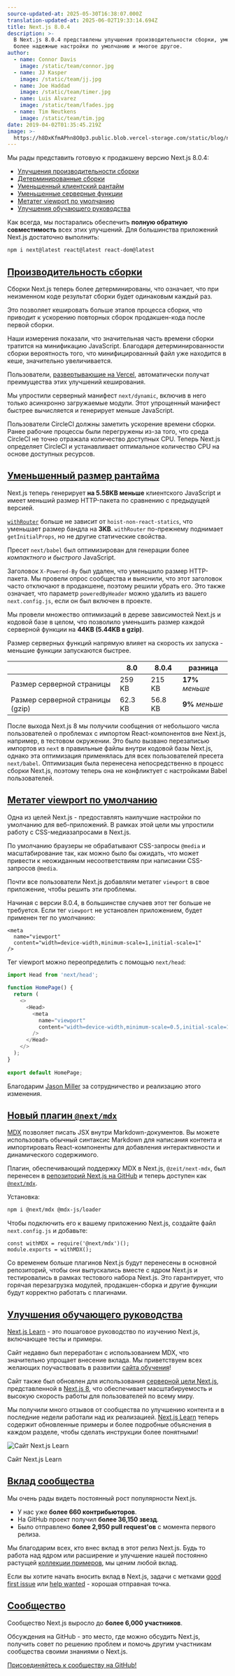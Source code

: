 ```yaml
---
source-updated-at: 2025-05-30T16:38:07.000Z
translation-updated-at: 2025-06-02T19:33:14.694Z
title: Next.js 8.0.4
description: >-
  В Next.js 8.0.4 представлены улучшения производительности сборки, уменьшение размера бандлов,
  более надежные настройки по умолчанию и многое другое.
author:
  - name: Connor Davis
    image: /static/team/connor.jpg
  - name: JJ Kasper
    image: /static/team/jj.jpg
  - name: Joe Haddad
    image: /static/team/timer.jpg
  - name: Luis Alvarez
    image: /static/team/lfades.jpg
  - name: Tim Neutkens
    image: /static/team/tim.jpg
date: 2019-04-02T01:35:45.219Z
image: >-
  https://h8DxKfmAPhn8O0p3.public.blob.vercel-storage.com/static/blog/next-8-0-4/twitter-card.png
---
```


Мы рады представить готовую к продакшену версию Next.js 8.0.4:

*   [Улучшения производительности сборки](#build-performance)
*   [Детерминированные сборки](#build-performance)
*   [Уменьшенный клиентский рантайм](#smaller-runtime-footprint)
*   [Уменьшенные серверные функции](#smaller-runtime-footprint)
*   [Метатег viewport по умолчанию](#default-viewport-meta-tag)
*   [Улучшения обучающего руководства](#learning-guide-improvements)

Как всегда, мы постарались обеспечить **полную обратную совместимость** всех этих улучшений. Для большинства приложений Next.js достаточно выполнить:

```bash filename="Терминал"
npm i next@latest react@latest react-dom@latest
```

[Производительность сборки](#build-performance)
---------------------------------------

Сборки Next.js теперь более детерминированы, что означает, что при неизменном коде результат сборки будет одинаковым каждый раз.

Это позволяет кешировать больше этапов процесса сборки, что приводит к ускорению повторных сборок продакшен-кода после первой сборки.

Наши измерения показали, что значительная часть времени сборки тратится на минификацию JavaScript. Благодаря детерминированности сборки вероятность того, что минифицированный файл уже находится в кеше, значительно увеличивается.

Пользователи, [развертывающие на Vercel](https://vercel.com/guides/deploying-nextjs-with-vercel), автоматически получат преимущества этих улучшений кеширования.

Мы упростили серверный манифест `next/dynamic`, включив в него только асинхронно загружаемые модули. Этот упрощенный манифест быстрее вычисляется и генерирует меньше JavaScript.

Пользователи CircleCI должны заметить ускорение времени сборки. Ранее рабочие процессы были перегружены из-за того, что среда CircleCI не точно отражала количество доступных CPU. Теперь Next.js определяет CircleCI и устанавливает оптимальное количество CPU на основе доступных ресурсов.

[Уменьшенный размер рантайма](#smaller-runtime-footprint)
-------------------------------------------------------

Next.js теперь генерирует **на 5.58KB меньше** клиентского JavaScript и имеет меньший размер HTTP-пакета по сравнению с предыдущей версией.

[`withRouter`](/docs#using-a-higher-order-component) больше не зависит от `hoist-non-react-statics`, что уменьшает размер бандла на **3KB**. `withRouter` по-прежнему поднимает `getInitialProps`, но не другие статические свойства.

Пресет `next/babel` был оптимизирован для генерации более _компактного_ и _быстрого_ JavaScript.

Заголовок `X-Powered-By` был удален, что уменьшило размер HTTP-пакета. Мы провели опрос сообщества и выяснили, что этот заголовок часто отключают в продакшене, поэтому решили убрать его. Это также означает, что параметр `poweredByHeader` можно удалить из вашего `next.config.js`, если он был включен в проекте.

Мы провели множество оптимизаций в дереве зависимостей Next.js и кодовой базе в целом, что позволило уменьшить размер каждой серверной функции на **44KB (5.44KB в gzip)**.

Размер серверных функций напрямую влияет на скорость их запуска - меньшие функции запускаются быстрее.

|  | 8.0 | 8.0.4 | разница |
| --- | --- | --- | --- |
| Размер серверной страницы | 259 KB | 215 KB | **17%** _меньше_ |
| Размер серверной страницы (gzip) | 62.3 KB | 56.8 KB | **9%** _меньше_ |

После выхода Next.js 8 мы получили сообщения от небольшого числа пользователей о проблемах с импортом React-компонентов вне Next.js, например, в тестовом окружении. Это было вызвано перезаписью импортов из `next` в правильные файлы внутри кодовой базы Next.js, однако эта оптимизация применялась для всех пользователей пресета `next/babel`. Оптимизация была перенесена непосредственно в процесс сборки Next.js, поэтому теперь она не конфликтует с настройками Babel пользователей.

[Метатег viewport по умолчанию](#default-viewport-meta-tag)
-------------------------------------------------------

Одна из целей Next.js - предоставлять наилучшие настройки по умолчанию для веб-приложений. В рамках этой цели мы упростили работу с CSS-медиазапросами в Next.js.

По умолчанию браузеры не обрабатывают CSS-запросы `@media` и масштабирование так, как можно было бы ожидать, что может привести к неожиданным несоответствиям при написании CSS-запросов `@media`.

Почти все пользователи Next.js добавляли метатег `viewport` в свое приложение, чтобы решить эти проблемы.

Начиная с версии 8.0.4, в большинстве случаев этот тег больше не требуется. Если тег `viewport` не установлен приложением, будет применен тег по умолчанию:

```
<meta
  name="viewport"
  content="width=device-width,minimum-scale=1,initial-scale=1"
/>
```

Тег viewport можно переопределить с помощью `next/head`:

```js filename="pages/index.js"
import Head from 'next/head';
 
function HomePage() {
  return (
    <>
      <Head>
        <meta
          name="viewport"
          content="width=device-width,minimum-scale=0.5,initial-scale=1"
        />
      </Head>
    </>
  );
}
 
export default HomePage;
```

Благодарим [Jason Miller](https://twitter.com/_developit) за сотрудничество и реализацию этого изменения.

[Новый плагин `@next/mdx`](#new-nextmdx-plugin)
---------------------------------------------

[MDX](https://mdxjs.com/) позволяет писать JSX внутри Markdown-документов. Вы можете использовать обычный синтаксис Markdown для написания контента и импортировать React-компоненты для добавления интерактивности и динамического содержимого.

Плагин, обеспечивающий поддержку MDX в Next.js, `@zeit/next-mdx`, был перенесен в [репозиторий Next.js на GitHub](https://github.com/vercel/next.js/tree/canary/packages/next-mdx) и теперь доступен как [`@next/mdx`](https://www.npmjs.com/package/@next/mdx).

Установка:

```bash filename="Терминал"
npm i @next/mdx @mdx-js/loader
```

Чтобы подключить его к вашему приложению Next.js, создайте файл `next.config.js` и добавьте:

```
const withMDX = require('@next/mdx')();
module.exports = withMDX();
```

Со временем больше плагинов Next.js будут перенесены в основной репозиторий, чтобы они выпускались вместе с ядром Next.js и тестировались в рамках тестового набора Next.js. Это гарантирует, что горячая перезагрузка модулей, продакшен-сборка и другие функции будут корректно работать с плагинами.

[Улучшения обучающего руководства](#learning-guide-improvements)
-----------------------------------------------------------

[Next.js Learn](https://nextjs.org/learn) - это пошаговое руководство по изучению Next.js, включающее тесты и примеры.

Сайт недавно был переработан с использованием MDX, что значительно упрощает внесение вклада. Мы приветствуем всех желающих поучаствовать в развитии [сайта обучения](https://github.com/vercel/next-site/labels/learn)!

Сайт также был обновлен для использования [серверной цели Next.js](/docs#serverless-deployment), представленной в [Next.js 8](https://nextjs.org/blog/next-8#serverless-nextjs), что обеспечивает масштабируемость и высокую скорость работы для пользователей по всему миру.

Мы получили много отзывов от сообщества по улучшению контента и в последние недели работали над их реализацией. [Next.js Learn](https://nextjs.org/learn) теперь содержит обновленные примеры и более подробные объяснения в каждом разделе, чтобы сделать инструкции более понятными!

![Сайт Next.js Learn](https://h8DxKfmAPhn8O0p3.public.blob.vercel-storage.com/static/blog/next-8-0-4/next-learn.png)

Сайт Next.js Learn

[Вклад сообщества](#contributions)
-------------------------------

Мы очень рады видеть постоянный рост популярности Next.js.

*   У нас уже **более 660 контрибьюторов**.
*   На GitHub проект получил **более 36,150 звезд**.
*   Было отправлено **более 2,950 pull request'ов** с момента первого релиза.

Мы благодарим всех, кто внес вклад в этот релиз Next.js. Будь то работа над ядром или расширение и улучшение нашей постоянно растущей [коллекции примеров](https://github.com/vercel/next.js/tree/canary/examples), мы ценим любой вклад.

Если вы хотите начать вносить вклад в Next.js, задачи с метками [good first issue](https://github.com/vercel/next.js/issues?q=is%3Aissue+is%3Aopen+sort%3Aupdated-desc+label%3A%22good+first+issue%22) или [help wanted](https://github.com/vercel/next.js/issues?q=is%3Aissue+is%3Aopen+sort%3Aupdated-desc+label%3A%22help+wanted%22) - хорошая отправная точка.

[Сообщество](#community)
-----------------------

Сообщество Next.js выросло до **более 6,000 участников**.

Обсуждения на GitHub - это место, где можно обсудить Next.js, получить совет по решению проблем и помочь другим участникам сообщества своими знаниями о Next.js.

[Присоединяйтесь к сообществу на GitHub!](https://github.com/vercel/next.js/discussions)